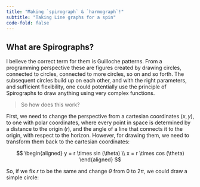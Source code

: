 ```yaml
---
title: "Making `spirograph` & `harmograph`!"
subtitle: "Taking Line graphs for a spin"
code-fold: false
---
```


## What are Spirographs? 

I believe the correct term for them is Guilloche patterns. From a programming perspective these are figures created by drawing circles, connected to circles, connected to more circles, so on and so forth. The subsequent circles build up on each other, and with the right parameters, and sufficient flexibility, one could potentially use the principle of Spirographs to draw anything using very complex functions.

> So how does this work?

First, we need to change the perspective from a cartesian coordinates $(x,y)$, to one with polar coordinates, where every point in space is determined by a distance to the origin ($r$), and the angle of a line that connects it to the origin, with respect to the horizon. However, for drawing them, we need to transform them back to the cartesian coordinates:

$$
\begin{aligned}
y = r \times sin (\theta) \\
x = r \times cos (\theta)
\end{aligned}
$$

So, if we fix $r$ to be the same and change $\theta$ from 0 to $2\pi$, we could draw a simple circle:

